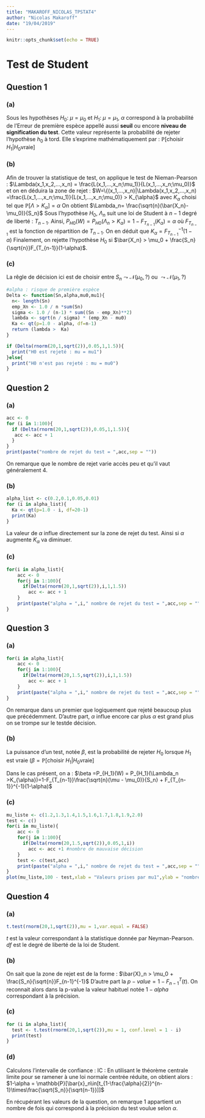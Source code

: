 ```yaml
---
title: "MAKAROFF_NICOLAS_TPSTAT4"
author: "Nicolas Makaroff"
date: "19/04/2019"
---
```


```r
knitr::opts_chunk$set(echo = TRUE)
```

# Test de Student

## Question 1

### (a)

  Sous les hypothèses $H_0$: $\mu=\mu_0$ et $H_1$: $\mu=\mu_1$, $\alpha$ correspond à la probabilité de l'Erreur de première espèce appellé aussi __seuil__ ou encore __niveau de signification du test__. Cette valeur représente la probabilité de rejeter l'hypothèse $h_0$ à tord.
  Elle s'exprime mathématiquement par : $\mathbb{P}[\text{choisir } H_1 | H_0 \text{vraie}]$

### (b)

Afin de trouver la statistique de test, on applique le test de Nieman-Pearson :
$\Lambda(x_1,x_2,...,x_n) = \frac{L(x_1,...,x_n;\mu_1)}{L(x_1,...,x_n;\mu_0)}$
et on en déduira la zone de rejet : 
$W=\{(x_1,...,x_n)|\Lambda(x_1,x_2,...,x_n) =\frac{L(x_1,...,x_n;\mu_1)}{L(x_1,...,x_n;\mu_0)} > K_{\alpha}$ avec $K_{\alpha}$ choisi tel que $\mathbb{P}[\Lambda > K_{\alpha}]=\alpha$
On obtient $\Lambda_n= \frac{\sqrt{n}(\bar{X_n}-\mu_0)}{S_n}$
Sous l'hypothèse $H_0$, $\Lambda_n$ suit une loi de Student à $n-1$ degré de liberté : $T_{n-1}$.
Ainsi, $P_{H0}(W) = P_{H0}(\Lambda_n >K_\alpha)=1-F_{T_{n-1}}(K_\alpha)=\alpha$ où $F_{T_{n-1}}$ est la fonction de répartition de $T_{n-1}$.
On en déduit que $K_{\alpha}=F_{T_{n-1}}^{-1}(1-\alpha)$ Finalement, on rejette l'hypothèse $H_0$ si $\bar{X_n} > \mu_0 + \frac{S_n}{\sqrt{n}}F_{T_{n-1}}(1-\alpha)$.

### (c)

La rêgle de décision ici est de choisir entre $S_n\leadsto \mathcal{N}(\mu_0,?)$ ou $\leadsto \mathcal{N}(\mu_1,?)$

```r
#alpha : risque de première espèce
Delta <- function(Sn,alpha,mu0,mu1){
  n<- length(Sn)
  emp_Xn <- 1.0 / n *sum(Sn)
  sigma <- 1.0 / (n-1) * sum((Sn - emp_Xn)**2)
  lambda <- sqrt(n / sigma) * (emp_Xn - mu0)
  Ka <- qt(p=1.0 - alpha, df=n-1)
  return (lambda >  Ka)
}

if (Delta(rnorm(20,1,sqrt(2)),0.05,1,1.5)){
  print("H0 est rejeté : mu = mu1")
}else{
  print("H0 n'est pas rejeté : mu = mu0")
}

```

## Question 2

### (a)

```r
acc <- 0
for (i in 1:100){
  if (Delta(rnorm(20,1,sqrt(2)),0.05,1,1.5)){
   acc <- acc + 1
  }
}
print(paste("nombre de rejet du test = ",acc,sep = ""))
```
On remarque que le nombre de rejet varie accès peu et qu'il vaut généralement 4.

### (b)

```r
alpha_list <- c(0.2,0.1,0.05,0.01)
for (i in alpha_list){
  Ka <- qt(p=1.0 - i, df=20-1)
  print(Ka)
}
```

La valeur de $\alpha$ influe directement sur la zone de rejet du test. Ainsi si $\alpha$ augmente $K_{\alpha}$ va diminuer.

### (c)

```r
for(i in alpha_list){
    acc <- 0
    for(j in 1:100){
      if(Delta(rnorm(20,1,sqrt(2)),i,1,1.5))
        acc <- acc + 1
    }
    print(paste("alpha = ",i," nombre de rejet du test = ",acc,sep = ""))
}
```

## Question 3

### (a)

```r
for(i in alpha_list){
    acc <- 0
    for(j in 1:100){
      if(Delta(rnorm(20,1.5,sqrt(2)),i,1,1.5))
        acc <- acc + 1
    }
    print(paste("alpha = ",i," nombre de rejet du test = ",acc,sep = ""))
}
```
On remarque dans un premier que logiquement que rejeté beaucoup plus que précédemment. D'autre part, $\alpha$ influe encore car plus $\alpha$ est grand plus on se trompe sur le testde décision.

### (b)

La puissance d’un test, notée $\beta$, est la probabilité de rejeter $H_0$ lorsque $H_1$ est
vraie $(\beta =\mathbb{P}[\text{choisir } H_1 | H_0 \text{vraie}]$

Dans le cas présent, on a : $\beta =P_{H_1}(W) = P_{H_1}(\Lambda_n >K_{\alpha})=1-F_{T_{n-1}}\frac{\sqrt{n}(\mu - \mu_0)}{S_n} + F_{T_{n-1}}^{-1}(1-\alpha)$

### (c)

```r
mu_liste <- c(1.2,1.3,1.4,1.5,1.6,1.7,1.8,1.9,2.0)
test <- c()
for(i in mu_liste){
    acc <- 0
    for(j in 1:100){
      if(Delta(rnorm(20,1.5,sqrt(2)),0.05,1,i))
        acc <- acc +1 #nombre de mauvaise décision
    }
    test <- c(test,acc)
    print(paste("alpha = ",i," nombre de rejet du test = ",acc,sep = ""))
}
plot(mu_liste,100 - test,xlab = "Valeurs prises par mu1",ylab = "nombre de rejet obtenu",main = "Pourcentage de bonne décision",type = "l")
```

## Question 4

### (a)

```r
t.test(rnorm(20,1,sqrt(2)),mu = 1,var.equal = FALSE)
```
$t$ est la valeur correspondant à la statistique donnée par Neyman-Pearson.
$df$ est le degré de liberté de la loi de Student.

### (b)

On sait que la zone de rejet est de la forme : $\bar{X}_n > \mu_0 + \frac{S_n}{\sqrt{n}}F_{n-1}^{-1}$
D'autre part la $p-value = 1 - F^T_{n-1}(t)$. On reconnait alors dans la p-value la valeur habituel notée $1 - alpha$ correspondant à la précision.

### (c)

```r
for (i in alpha_list){
  test <- t.test(rnorm(20,1,sqrt(2)),mu = 1, conf.level = 1 - i)
  print(test)
}
```

### (d)

Calculons l'intervalle de confiance : 
IC : En utilisant le théorème centrale limite pour se ramener à une loi normale centrée réduite, on obtient alors :
$1-\alpha = \mathbb{P}[\bar{x}_n\in[t_{1-\frac{\alpha}{2}}^{n-1}\times\frac{\sqrt{S_n}}{\sqrt{n-1}}]]$

En récupérant les valeurs de la question, on remarque $1$ appartient un nombre de fois qui correspond à la précision du test voulue selon $\alpha$.